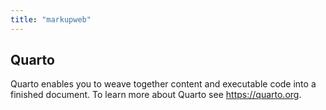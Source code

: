 ```yaml
---
title: "markupweb"
---
```


## Quarto

Quarto enables you to weave together content and executable code into a finished document. To learn more about Quarto see <https://quarto.org>.

